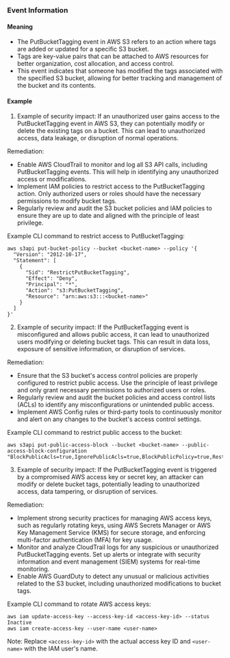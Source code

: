 
### Event Information

#### Meaning

- The PutBucketTagging event in AWS S3 refers to an action where tags are added or updated for a specific S3 bucket.
- Tags are key-value pairs that can be attached to AWS resources for better organization, cost allocation, and access control.
- This event indicates that someone has modified the tags associated with the specified S3 bucket, allowing for better tracking and management of the bucket and its contents.

#### Example

1. Example of security impact: If an unauthorized user gains access to the PutBucketTagging event in AWS S3, they can potentially modify or delete the existing tags on a bucket. This can lead to unauthorized access, data leakage, or disruption of normal operations.

Remediation:
- Enable AWS CloudTrail to monitor and log all S3 API calls, including PutBucketTagging events. This will help in identifying any unauthorized access or modifications.
- Implement IAM policies to restrict access to the PutBucketTagging action. Only authorized users or roles should have the necessary permissions to modify bucket tags.
- Regularly review and audit the S3 bucket policies and IAM policies to ensure they are up to date and aligned with the principle of least privilege.

Example CLI command to restrict access to PutBucketTagging:
```
aws s3api put-bucket-policy --bucket <bucket-name> --policy '{
  "Version": "2012-10-17",
  "Statement": [
    {
      "Sid": "RestrictPutBucketTagging",
      "Effect": "Deny",
      "Principal": "*",
      "Action": "s3:PutBucketTagging",
      "Resource": "arn:aws:s3:::<bucket-name>"
    }
  ]
}'
```

2. Example of security impact: If the PutBucketTagging event is misconfigured and allows public access, it can lead to unauthorized users modifying or deleting bucket tags. This can result in data loss, exposure of sensitive information, or disruption of services.

Remediation:
- Ensure that the S3 bucket's access control policies are properly configured to restrict public access. Use the principle of least privilege and only grant necessary permissions to authorized users or roles.
- Regularly review and audit the bucket policies and access control lists (ACLs) to identify any misconfigurations or unintended public access.
- Implement AWS Config rules or third-party tools to continuously monitor and alert on any changes to the bucket's access control settings.

Example CLI command to restrict public access to the bucket:
```
aws s3api put-public-access-block --bucket <bucket-name> --public-access-block-configuration "BlockPublicAcls=true,IgnorePublicAcls=true,BlockPublicPolicy=true,RestrictPublicBuckets=true"
```

3. Example of security impact: If the PutBucketTagging event is triggered by a compromised AWS access key or secret key, an attacker can modify or delete bucket tags, potentially leading to unauthorized access, data tampering, or disruption of services.

Remediation:
- Implement strong security practices for managing AWS access keys, such as regularly rotating keys, using AWS Secrets Manager or AWS Key Management Service (KMS) for secure storage, and enforcing multi-factor authentication (MFA) for key usage.
- Monitor and analyze CloudTrail logs for any suspicious or unauthorized PutBucketTagging events. Set up alerts or integrate with security information and event management (SIEM) systems for real-time monitoring.
- Enable AWS GuardDuty to detect any unusual or malicious activities related to the S3 bucket, including unauthorized modifications to bucket tags.

Example CLI command to rotate AWS access keys:
```
aws iam update-access-key --access-key-id <access-key-id> --status Inactive
aws iam create-access-key --user-name <user-name>
```
Note: Replace `<access-key-id>` with the actual access key ID and `<user-name>` with the IAM user's name.

